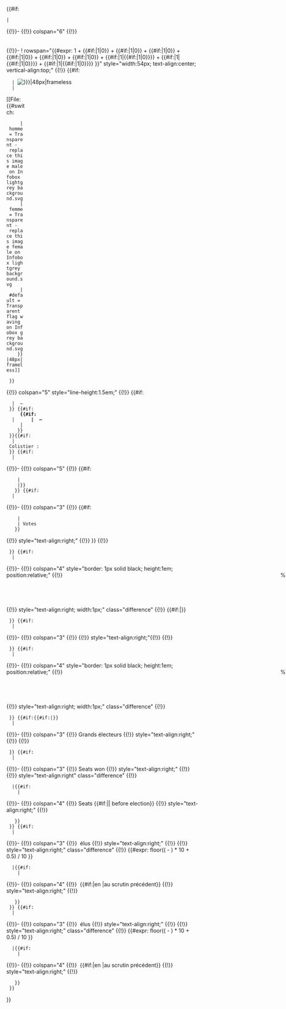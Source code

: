 <includeonly>{{#if:{{{candidat|}}}{{{parti|}}}{{{chef|}}}
 | <nowiki/>
{{!}}-
{{!}} colspan="6" {{!}} <div style="background:{{#if:{{{couleur|}}}|{{{couleur|}}}|#888}}; height:5px; overflow:hidden;"></div>
{{!}}-
! rowspan="{{#expr: 1 + {{#if:{{{parti1 coalition|}}}|1|0}} + {{#if:{{{pourcentage|}}}|1|0}} + {{#if:{{{pourcentage2v|}}}|1|0}} + {{#if:{{{votes|}}}|1|0}} + {{#if:{{{votes2v|}}}|1|0}} + {{#if:{{{vote électoral|}}}|1|0}} + {{#if:{{{sièges|}}}|1|{{#if:{{{sièges pré|}}}|1|0}}}} + {{#if:{{{élus|}}}|1|{{#if:{{{élus pré|}}}|1|0}}}} + {{#if:{{{élus2|}}}|1|{{#if:{{{élus2 pré|}}}|1|0}}}} }}" <!--
--> style="width:54px; text-align:center; vertical-align:top;" {{!}} <!--
-->{{#if:{{{image|}}}
   | [[File:{{{image|}}}|48px|frameless]]
   | <div style="width:48px; background:{{#if:{{{couleur|}}}|{{{couleur|}}}|#888}};">[[File:{{#switch:{{{sexe}}}
      | homme = Transparent - replace this image male on Infobox lightgrey background.svg
      | femme = Transparent - replace this image female on Infobox lightgrey background.svg
      | #default = Transparent flag waving on Infobox grey background.svg
     }}|48px|frameless]]</div>
  }}<!--

-->
{{!}} colspan="5" style="line-height:1.5em;" {{!}} {{#if:{{{candidat|}}}
   | <strong style="display:inline-block;">{{{candidat|}}}</strong>&nbsp;–
  }} {{#if:{{{parti|}}}
   | <strong style="display:inline-block;">{{{parti|}}}<!--
  -->{{#if:{{{chef|}}}
      | &nbsp;–</strong> <span style="display:inline-block;">{{{chef|}}}</span>
      | </strong>
     }}
  }}{{#if:{{{colistier|}}}
   | <br /> Colistier : {{{colistier|}}}
  }}<!--

-->{{#if:{{{parti1 coalition|}}}
   | <nowiki/>
{{!}}-
{{!}} colspan="5" {{!}} {{#if:{{{parti2 coalition|}}}
     |{{Collapsible list
       |title   = {{{coalition|Alliance}}}
       |1 ={{{parti1 coalition|}}}
       |2 ={{{parti2 coalition|}}}
       |3 ={{{parti3 coalition|}}}
       |4 ={{{parti4 coalition|}}}
       |5 ={{{parti5 coalition|}}}
       |6 ={{{parti6 coalition|}}}
       |7 ={{{parti7 coalition|}}}
      }}
     |{{{parti1 coalition}}}}}
    }}<!--

-->{{#if:{{{votes|}}}{{{vote électoral|}}}
   | <nowiki/>
{{!}}-
{{!}} colspan="3" {{!}} {{#if:{{{deuxième tour|}}}
     | {{nobr|First round votes}}
     | Votes
    }}
{{!}} style="text-align:right;" {{!}} {{formatnum:{{#if:{{{votes|}}}|{{{votes|}}}|{{{vote électoral|}}} }} }}
{{!}} 
  }}<!--

-->{{#if:{{{pourcentage|}}}
   | <nowiki/>
{{!}}-
{{!}} colspan="4" style="border: 1px solid black; height:1em; position:relative;" {{!}} <span style="position:absolute; right:1px; text-shadow:1px 1px var(--color-inverted, white), -1px 1px var(--color-inverted, white), -1px -1px var(--color-inverted, white), 1px -1px var(--color-inverted, white);"><!--
  -->{{formatnum:{{{pourcentage|}}}}}&#8239;%</span><div style="background:{{#if:{{{couleur|}}}|{{{couleur|}}}|#888}}; width:{{{pourcentage|}}}%; overflow:hidden;">&#8239;</div>
{{!}} style="text-align:right; width:1px;" class="difference" {{!}} {{#if:{{{percentchange|}}}|{{nowrap|{{{percentchange|}}}}}}}
  }}<!--

-->{{#if:{{{votes2v|}}}
   | <nowiki/>
{{!}}-
{{!}} colspan="3" {{!}} {{nobr|Final round votes}}
{{!}} style="text-align:right;"{{!}} {{formatnum:{{{votes2v|}}}}}
{{!}} 
  }}<!--

-->{{#if:{{{pourcentage2v|}}}
   | <nowiki/>
{{!}}-
{{!}} colspan="4" style="border: 1px solid black; height:1em; position:relative;" {{!}} <span style="position:absolute; right:1px; text-shadow:1px 1px var(--color-inverted, white), -1px 1px var(--color-inverted, white), -1px -1px var(--color-inverted, white), 1px -1px var(--color-inverted, white);">{{formatnum:{{{pourcentage2v|}}}}}&#8239;%</span><div style="background:{{{couleur|}}}; width:{{{pourcentage2v|}}}%; overflow:hidden;">&#8239;</div>
{{!}} style="text-align:right; width:1px;" class="difference" {{!}} {{nowrap|{{{percentchange2}}}}}

  }}<!--

-->{{#if:{{#if:{{{votes|}}}|{{{vote électoral|}}}}}
   | <nowiki/>
{{!}}-
{{!}} colspan="3" {{!}} Grands électeurs
{{!}} style="text-align:right;"{{!}} {{formatnum:{{{vote électoral|}}}}}
{{!}} 
  }}<!--

-->{{#if:{{{sièges|}}}
   | <nowiki/>
{{!}}-
{{!}} colspan="3" {{!}} Seats&nbsp;won
{{!}} style="text-align:right;" {{!}} {{formatnum:{{{sièges|}}} }}
{{!}} style="text-align:right" class="difference" {{!}} {{nowrap|{{{seatchange}}}}}
   |{{#if:{{{sièges pré|}}}
     | <nowiki/>
{{!}}-
{{!}} colspan="4" {{!}} Seats&nbsp;{{#if:{{{année précédent scrutin|}}}|{{{année précédent scrutin}}}|&nbsp;before&nbsp;election}}
{{!}} style="text-align:right;" {{!}} {{{sièges pré|}}}
    }}
  }}<!--

-->{{#if:{{{élus|}}}
   | <nowiki/>
{{!}}-
{{!}} colspan="3" {{!}} {{ucfirst:{{{nom élus|}}}}}&nbsp;élu{{Oui non|{{{nom élus féminin|}}}|oui=e}}s
{{!}} style="text-align:right;" {{!}} {{formatnum:{{{élus|}}} }}
{{!}} style="text-align:right;" class="difference" {{!}} {{#expr: floor(({{{élus|0}}} - {{{élus pré|0}}}) * 10 + 0.5) / 10 }}
   |{{#if:{{{élus pré|}}}
     | <nowiki/>
{{!}}-
{{!}} colspan="4" {{!}} {{ucfirst:{{{nom élus|}}}}}&nbsp;{{#if:{{{année précédent scrutin|}}}|en&nbsp;{{{année précédent scrutin}}}|au&nbsp;scrutin&nbsp;précédent}}
{{!}} style="text-align:right;" {{!}}{{{élus pré|}}}
    }}
  }}<!--

-->{{#if:{{{élus2|}}}
   | <nowiki/>
{{!}}-
{{!}} colspan="3" {{!}} {{ucfirst:{{{nom élus2|}}}}}&nbsp;élu{{Oui non|{{{nom élus2 féminin|}}}|oui=e}}s
{{!}} style="text-align:right;" {{!}} {{formatnum:{{{élus2|}}} }}
{{!}} style="text-align:right;" class="difference" {{!}} {{#expr: floor(({{{élus2|0}}} - {{{élus2 pré|0}}}) * 10 + 0.5) / 10 }}
   |{{#if:{{{élus2 pré|}}}
     | <nowiki/>
{{!}}-
{{!}} colspan="4" {{!}} {{ucfirst:{{{nom élus2|}}}}}&nbsp;{{#if:{{{année précédent scrutin|}}}|en&nbsp;{{{année précédent scrutin}}}|au&nbsp;scrutin&nbsp;précédent}}
{{!}} style="text-align:right;" {{!}}{{{élus2 pré|}}}
    }}
  }}
}}</includeonly><noinclude>
{{Documentation}}
</noinclude>
